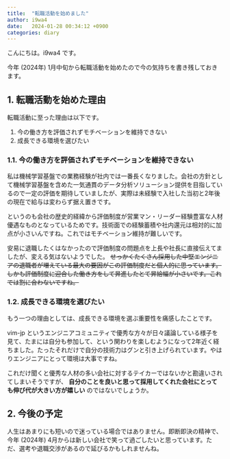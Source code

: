 ```yaml
---
title:  "転職活動を始めました"
author: i9wa4
date:   2024-01-28 00:34:12 +0900
categories: diary
---
```


こんにちは。i9wa4 です。

今年 (2024年) 1月中旬から転職活動を始めたので今の気持ちを書き残しておきます。

## 1. 転職活動を始めた理由

転職活動に至った理由は以下です。

1. 今の働き方を評価されずモチベーションを維持できない
1. 成長できる環境を選びたい

### 1.1. 今の働き方を評価されずモチベーションを維持できない

私は機械学習基盤での業務経験が社内では一番長くなりました。会社の方針として機械学習基盤を含めた一気通貫のデータ分析ソリューション提供を目指しているので一定の評価を期待していましたが、実際は未経験で入社した当初と2年後の現在で給与は変わらず据え置きです。

というのも会社の歴史的経緯から評価制度が営業マン・リーダー経験豊富な人材優遇なものとなっているためです。技術面での経験蓄積や社内還元は相対的に加点が小さいんですね。これではモチベーション維持が難しいです。

安易に退職したくはなかったので評価制度の問題点を上長や社長に直接伝えてましたが、変える気はないようでした。 ~~せっかくたくさん採用した中堅エンジニアの退職者が増えている最大の要因がこの評価制度だと個人的に思っています。しかも評価制度に迎合した働き方をして昇進したとて昇給幅が小さいです。これでは割に合わないですね。~~

### 1.2. 成長できる環境を選びたい

もう一つの理由としては、成長できる環境を選ぶ重要性を痛感したことです。

vim-jp というエンジニアコミュニティで優秀な方々が日々議論している様子を見て、たまには自分も参加して、という関わりを楽しむようになって2年近く経ちました。たったそれだけで自分の技術力はグンと引き上げられています。やはりエンジニアにとって環境は大事ですね。

これだけ聞くと優秀な人材の多い会社に対するテイカーではないかと勘違いされてしまいそうですが、 **自分のことを良いと思って採用してくれた会社にとっても伸び代が大きい方が嬉しい** のではないでしょうか。

## 2. 今後の予定

人生はあまりにも短いので迷っている場合ではありません。即断即決の精神で、今年 (2024年) 4月からは新しい会社で笑って過ごしたいと思っています。ただ、選考や退職交渉があるので延びるかもしれませんね。
